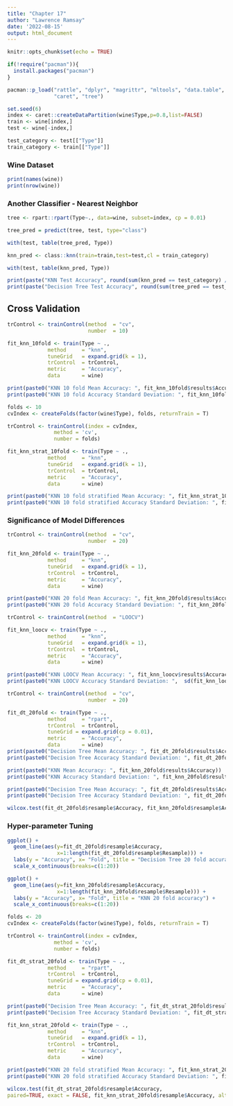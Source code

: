 ```yaml
---
title: "Chapter 17"
author: "Lawrence Ramsay"
date: '2022-08-15'
output: html_document
---
```


```r
knitr::opts_chunk$set(echo = TRUE)

if(!require("pacman")){
  install.packages("pacman")
}

pacman::p_load("rattle", "dplyr", "magrittr", "mltools", "data.table",
               "caret", "tree")

set.seed(6)                              
index <- caret::createDataPartition(wine$Type,p=0.8,list=FALSE)
train <- wine[index,]
test <- wine[-index,]

test_category <- test[["Type"]]
train_category <- train[["Type"]]

```

### Wine Dataset

```r

print(names(wine))
print(nrow(wine))

```

### Another Classifier - Nearest Neighbor

```r

tree <- rpart::rpart(Type~., data=wine, subset=index, cp = 0.01)

tree_pred = predict(tree, test, type="class")

with(test, table(tree_pred, Type))


```

```r

knn_pred <- class::knn(train=train,test=test,cl = train_category)

with(test, table(knn_pred, Type))

```

```r

print(paste("KNN Test Accuracy", round(sum(knn_pred == test_category) / length(test_category),2)))
print(paste("Decision Tree Test Accuracy", round(sum(tree_pred == test_category) / length(test_category),2)))

```

## Cross Validation

```r

trControl <- trainControl(method  = "cv",
                          number  = 10)

fit_knn_10fold <- train(Type ~ .,
             method     = "knn",
             tuneGrid   = expand.grid(k = 1),
             trControl  = trControl,
             metric     = "Accuracy",
             data       = wine)

print(paste0("KNN 10 fold Mean Accuracy: ", fit_knn_10fold$results$Accuracy))
print(paste0("KNN 10 fold Accuracy Standard Deviation: ", fit_knn_10fold$results$AccuracySD))
```

```r

folds <- 10
cvIndex <- createFolds(factor(wine$Type), folds, returnTrain = T)

trControl <- trainControl(index = cvIndex,
               method = 'cv', 
               number = folds)

fit_knn_strat_10fold <- train(Type ~ .,
             method     = "knn",
             tuneGrid   = expand.grid(k = 1),
             trControl  = trControl,
             metric     = "Accuracy",
             data       = wine)

print(paste0("KNN 10 fold stratified Mean Accuracy: ", fit_knn_strat_10fold$results$Accuracy))
print(paste0("KNN 10 fold stratified Accuracy Standard Deviation: ", fit_knn_strat_10fold$results$AccuracySD))
```

### Significance of Model Differences

```r
trControl <- trainControl(method  = "cv",
                          number  = 20)

fit_knn_20fold <- train(Type ~ .,
             method     = "knn",
             tuneGrid   = expand.grid(k = 1),
             trControl  = trControl,
             metric     = "Accuracy",
             data       = wine)

print(paste0("KNN 20 fold Mean Accuracy: ", fit_knn_20fold$results$Accuracy))
print(paste0("KNN 20 fold Accuracy Standard Deviation: ", fit_knn_20fold$results$AccuracySD))
```

```r

trControl <- trainControl(method  = "LOOCV")

fit_knn_loocv <- train(Type ~ .,
             method     = "knn",
             tuneGrid   = expand.grid(k = 1),
             trControl  = trControl,
             metric     = "Accuracy",
             data       = wine)

print(paste0("KNN LOOCV Mean Accuracy: ", fit_knn_loocv$results$Accuracy))
print(paste0("KNN LOOCV Accuracy Standard Deviation: ",  sd(fit_knn_loocv$results)))
```

```r

trControl <- trainControl(method  = "cv",
                          number  = 20)

fit_dt_20fold <- train(Type ~ .,
             method     = "rpart",
             trControl  = trControl,
             tuneGrid = expand.grid(cp = 0.01),
             metric     = "Accuracy",
             data       = wine)
print(paste0("Decision Tree Mean Accuracy: ", fit_dt_20fold$results$Accuracy))
print(paste0("Decision Tree Accuracy Standard Deviation: ", fit_dt_20fold$results$AccuracySD))

```


```r

print(paste0("KNN Mean Accuracy: ", fit_knn_20fold$results$Accuracy))
print(paste0("KNN Accuracy Standard Deviation: ", fit_knn_20fold$results$AccuracySD))

print(paste0("Decision Tree Mean Accuracy: ", fit_dt_20fold$results$Accuracy))
print(paste0("Decision Tree Accuracy Standard Deviation: ", fit_dt_20fold$results$AccuracySD))

wilcox.test(fit_dt_20fold$resample$Accuracy, fit_knn_20fold$resample$Accuracy, paired=TRUE, exact = FALSE, alternative = "two.sided")

```

### Hyper-parameter Tuning

```r

ggplot() +
  geom_line(aes(y=fit_dt_20fold$resample$Accuracy,
                x=1:length(fit_dt_20fold$resample$Resample))) +
  labs(y = "Accuracy", x= "Fold", title = "Decision Tree 20 fold accuracy") +
  scale_x_continuous(breaks=c(1:20))

```

```r

ggplot() +
  geom_line(aes(y=fit_knn_20fold$resample$Accuracy,
                x=1:length(fit_knn_20fold$resample$Resample))) +
  labs(y = "Accuracy", x= "Fold", title = "KNN 20 fold accuracy") +
  scale_x_continuous(breaks=c(1:20))

```

```r
folds <- 20
cvIndex <- createFolds(factor(wine$Type), folds, returnTrain = T)

trControl <- trainControl(index = cvIndex,
               method = 'cv', 
               number = folds)

fit_dt_strat_20fold <- train(Type ~ .,
             method     = "rpart",
             trControl  = trControl,
             tuneGrid = expand.grid(cp = 0.01),
             metric     = "Accuracy",
             data       = wine)

print(paste0("Decision Tree Mean Accuracy: ", fit_dt_strat_20fold$results$Accuracy))
print(paste0("Decision Tree Accuracy Standard Deviation: ", fit_dt_strat_20fold$results$AccuracySD))

fit_knn_strat_20fold <- train(Type ~ .,
             method     = "knn",
             tuneGrid   = expand.grid(k = 1),
             trControl  = trControl,
             metric     = "Accuracy",
             data       = wine)

print(paste0("KNN 20 fold stratified Mean Accuracy: ", fit_knn_strat_20fold$results$Accuracy))
print(paste0("KNN 20 fold stratified Accuracy Standard Deviation: ", fit_knn_strat_20fold$results$AccuracySD))

wilcox.test(fit_dt_strat_20fold$resample$Accuracy, 
paired=TRUE, exact = FALSE, fit_knn_strat_20fold$resample$Accuracy, alternative = "two.sided")

```


